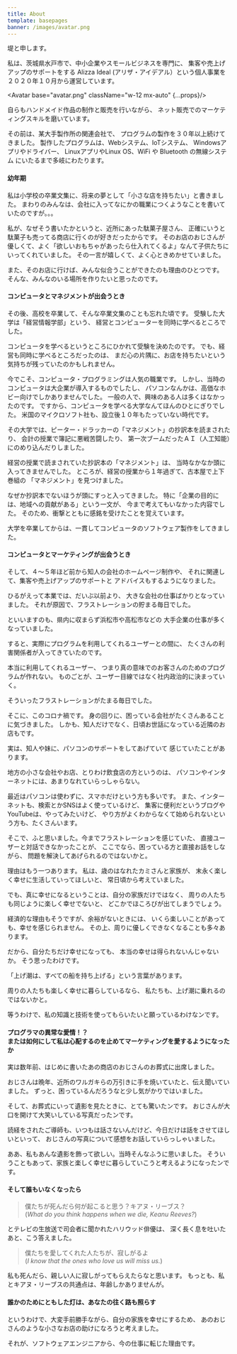 ```yaml
---
title: About
template: basepages
banner: /images/avatar.png
---
```


堤と申します。

私は、茨城県水戸市で、中小企業やスモールビジネスを専門に、
集客や売上げアップのサポートをする
Alizza Ideal (アリザ・アイデアル）という個人事業を
２０２０年１０月から運営しています。

<Avatar base="avatar.png" className="w-12 mx-auto" {...props}/>

自らもハンドメイド作品の制作と販売を行いながら、
ネット販売でのマーケティングスキルを磨いています。

その前は、某大手製作所の関連会社で、
プログラムの製作を３０年以上続けてきました。
製作したプログラムは、Webシステム、IoTシステム、
Windowsアプリやドライバー、
LinuxアプリやLinux OS、WiFi や Bluetooth の無線システム
にいたるまで多岐にわたります。

#### 幼年期

私は小学校の卒業文集に、将来の夢として「小さな店を持ちたい」と書きました。
まわりのみんなは、会社に入ってなにかの職業につくようなことを書いていたのですが。。。

私が、なぜそう書いたかというと、近所にあった駄菓子屋さん、
正確にいうと駄菓子も売ってる商店に行くのが好きだったからです。
そのお店のおじさんが優しくて、よく「欲しいおもちゃがあったら仕入れてくるよ」なんて子供たちにいってくれていました。
その一言が嬉しくて、よく心ときめかせていました。

また、そのお店に行けば、みんな似合うことができたのも理由のひとつです。
そんな、みんなのいる場所を作りたいと思ったのです。

#### コンピュータとマネジメントが出会うとき

その後、高校を卒業して、そんな卒業文集のことも忘れた頃です。
受験した大学は「経営情報学部」という、
経営とコンピューターを同時に学べるところでした。

コンピュータを学べるというところにひかれて受験を決めたのです。
でも、経営も同時に学べるところだったのは、
まだ心の片隅に、お店を持ちたいという気持ちが残っていたのかもしれません。

今でこそ、コンピュータ・プログラミングは人気の職業です。
しかし、当時のコンピュータは大企業が導入するものでしたし、
パソコンなんかは、高価なホビー向けでしかありませんでした。
一般の人で、興味のある人は多くはなかったのです。
ですから、コンピュータを学べる大学なんてほんのひとにぎりでした。
米国のマイクロソフト社も、設立後１０年もたっていない時代です。

その大学では、ピーター・ドラッカーの「マネジメント」の抄訳本を読まされたり、
会計の授業で簿記に悪戦苦闘したり、
第一次ブームだったＡＩ（人工知能）にのめり込んだりしました。

経営の授業で読まされていた抄訳本の「マネジメント」は、
当時なかなか頭に入ってきませんでした。
ところが、経営の授業から１年過ぎて、古本屋で上下巻組の
「マネジメント」を見つけました。

なぜか抄訳本でないほうが頭にすっと入ってきました。
特に「企業の目的には、地域への貢献がある」という一文が、
今まで考えてもいなかった内容でした。
そのため、衝撃とともに感銘を受けたことを覚えています。

大学を卒業してからは、一貫してコンピュータのソフトウェア製作をしてきました。

#### コンピュータとマーケティングが出会うとき

そして、４〜５年ほど前から知人の会社のホームページ制作や、
それに関連して、集客や売上げアップのサポートと
アドバイスもするようになりました。

ひるがえって本業では、だいぶ以前より、
大きな会社の仕事ばかりとなっていました。
それが原因で、フラストレーションの貯まる毎日でした。

といいますのも、県内に収まらず浜松市や高松市などの
大手企業の仕事が多くなっていました。

すると、実際にプログラムを利用してくれるユーザーとの間に、
たくさんの利害関係者が入ってきていたのです。

本当に利用してくれるユーザー、
つまり真の意味でのお客さんのためのプログラムが作れない。
ものごとが、ユーザー目線ではなく社内政治的に決まっていく。

そういったフラストレーションがたまる毎日でした。

そこに、このコロナ禍です。
身の回りに、困っている会社がたくさんあることに気づきました。
しかも、知人だけでなく、日頃お世話になっている近隣のお店もです。

実は、知人や妹に、パソコンのサポートをしてあげていて
感じていたことがあります。

地方の小さな会社やお店、とりわけ飲食店の方というのは、
パソコンやインターネットには、あまりなれていらっしゃらない。

最近はパソコンは使わずに、スマホだけという方も多いです。
また、インターネットも、検索とかSNSはよく使っているけど、
集客に便利だというブログやYouTubeは、やってみたいけど、
やり方がよくわからなくて始められないという方も、たくさんいます。

そこで、ふと思いました。今までフラストレーションを感じていた、
直接ユーザーと対話できなかったことが、
ここでなら、困っている方と直接お話をしながら、
問題を解決してあげられるのではないかと。

理由はもう一つあります。
私は、歳のはなれたカミさんと家族が、
末永く楽しく幸せに生活していってほしいと、
常日頃から考えていました。

でも、真に幸せになるということは、自分の家族だけではなく、
周りの人たちも同じように楽しく幸せでないと、
どこかでほころびが出てしまうでしょう。

経済的な理由もそうですが、余裕がないときには、
いくら楽しいことがあっても、幸せを感じられません。
その上、周りに優しくできなくなることも多々あります。

だから、自分たちだけ幸せになっても、
本当の幸せは得られないんじゃないか。
そう思ったわけです。

「上げ潮は、すべての船を持ち上げる」という言葉があります。

周りの人たちも楽しく幸せに暮らしているなら、
私たちも、上げ潮に乗れるのではないかと。

等うわけで、私の知識と技術を使ってもらいたいと願っているわけなンです。

#### プログラマの異常な愛情！？<br/>または如何にして私は心配するのを止めてマーケティングを愛するようになったか

実は数年前、はじめに書いたあの商店のおじさんのお葬式に出席しました。

おじさんは晩年、近所のワルガキらの万引きに手を焼いていたと、伝え聞いていました。
ずっと、困っているんだろうなと少し気がかりではいました。

そして、お葬式にいって遺影を見たときに、とても驚いたンです。
おじさんが大口を開けて大笑いしている写真だったンです。

読経をされたご導師も、いつもは話さないんだけど、今日だけは話をさせてほしいといって、
おじさんの写真について感想をお話していらっしゃいました。

ああ、私もあんな遺影を飾って欲しい。当時そんなふうに思いました。
そういうこともあって、家族と楽しく幸せに暮らしていこうと考えるようになったンです。

#### そして誰もいなくなったら

>    僕たちが死んだら何が起こると思う？キアヌ・リーブス？<br/>
>    (_What do you think happens when we die, Keanu Reeves?_)

とテレビの生放送で司会者に聞かれたハリウッド俳優は、
深く長く息を吐いたあと、こう答えました。

>    僕たちを愛してくれた人たちが、寂しがるよ<br/>
>    (_I know that the ones who love us will miss us._)

私も死んだら、親しい人に寂しがってもらえたらなと思います。
もっとも、私とキアヌ・リーブスの共通点は、年齢しかありませんが。

#### 誰かのためにともした灯は、あなたの往く路も照らす

というわけで、大変手前勝手ながら、自分の家族を幸せにするため、
あのおじさんのような小さなお店の助けになろうと考えました。

それが、ソフトウェアエンジニアから、今の仕事に転じた理由です。
